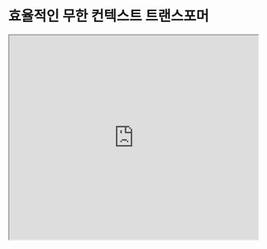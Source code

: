 # 효율적인 무한 컨텍스트 트랜스포머


<iframe width="100%"
  height="415px"
  src="https://www.youtube.com/embed/tOaTaQ8ZGRo?si=pFP-KiLe63Ppl9Pd" allow="accelerometer; autoplay; clipboard-write; encrypted-media; gyroscope; picture-in-picture"
  allowFullScreen
  />

구글이 발표한 새로운 [논문](https://arxiv.org/abs/2404.07143) 닷-프로덕트 어텐션 레이어(dot-product attention layer)에 압축 메모리(compressive memory)를 통합하는 방식을 제안합니다.

이 연구의 목표는 트랜스포머 기반 LLM이 한정적인 메모리 사용량과 계산 비용으로 무한히 긴 입력 데이터를 효과적으로 처리할 수 있도록 하는 것입니다.

이들은 기존 어텐션 메커니즘에 압축 메모리 모듈을 통합한 새로운 어텐션 기법인 Infini-attention을 제안했습니다.

!["Infini-Attention"](../../img/research/infini-attention.png)

이 모델은 마스킹 로컬 어텐션(masked local attention)과 장기 선형 어텐션(long-term linear attention)을 하나의 트랜스포머 블록에 통합합니다. 이를 통해 Infini-Transformer 모델은 길거나 짧은 범위의 컨텍스트 의존성을 모두 효율적으로 처리할 수 있습니다.

이 접근법은 메모리를 114배 압축하면서도 문맥이 긴(long-context) 언어 모델링에서 기존 모델을 능가하는 성능을 보여줍니다!

물론 10억 매개변수(1B) 크기의 LLM을 백만(1M) 토큰 길이(sequence)까지 확장 가능하며, 80억 매개변수(8B) 모델은 50만(500K) 토큰 길이의 책 요약 작업에서 새로운 최첨단(SoTA) 결과를 달성했다고 밝혔습니다.

긴 문맥을 처리할 수 있는 LLM의 중요성이 점점 커지는 상황에서, 효과적인 메모리 시스템은 지금까지 LLM에서 볼 수 없었던 강력한 추론과 계획, 지속적 적응 그리고 새로운 능력을 열어줄 잠재력을 가지고 있습니다.

